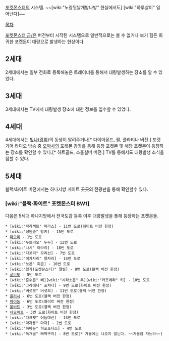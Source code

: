 [[포켓몬스터]]의 시스템. ~~[wiki:"노랑뒷날개밤나방" 현실에서도] [wiki:"하루살이" 일어난다]~~

[[목차]]

[[포켓몬스터 금/은]] 버전부터 시작된 시스템으로 일반적으로는 볼 수 없거나 보기 힘든 희귀한 포켓몬이 대량으로 발생하는 현상이다.


== 2세대 ==
2세대에서는 일부 전화로 등록해놓은 트레이너를 통해서 대량발생하는 장소를 알 수 있었다.


== 3세대 ==
3세대에서는 TV에서 대량발생 장소에 대한 정보를 입수할 수 있었다.


== 4세대 ==
4세대에서는 [[빛나]]([[광휘]])의 동생이 알려주거나[* 다이아몬드, 펄, 플라티나 버전.] 포켓기어 라디오 방송 중 [[오박사]]의 포켓몬 강좌를 통해 등장 포켓몬 및 해당 포켓몬이 등장하는 장소를 확인할 수 있다.[* 하트골드, 소울실버 버전.] TV를 통해서도 대량발생 소식을 접할 수 있다.


== 5세대 ==
블랙/화이트 버전에서는 하나지방 게이트 곳곳의 전광판을 통해 확인할수 있다.

=== [wiki:"블랙·화이트" 포켓몬스터 BW1] ===
다음은 5세대 하나지방에서 전국도감 등록 이후 대량발생을 통해 등장하는 포켓몬들.
 * [wiki:"파라섹트" 파라스] - 11번 도로(화이트 버전 한정)
 * [wiki:"성원숭" 망키] - 15번 도로
 * [[파오리]] - 1번 도로
 * [wiki:"두트리오" 두두] - 12번 도로
 * [wiki:"나시" 아라리] - 18번 도로
 * [wiki:"다꼬리" 꼬리선] - 7번 도로
 * [wiki:"메가자리" 왕자리] - 14번 도로
 * [wiki:"쏘콘" 피콘] - 16번 도로
 * [wiki:"헬가(포켓몬스터)" 델빌] - 9번 도로(블랙 버전 한정)
 * [[루브도]] - 5번 도로
 * [wiki:"홍수몬" 배][wiki:"시라소몬" 루][wiki:"카포에라" 키] - 10번 도로
 * [wiki:"그라에나" 포챠나] - 9번 도로(화이트 버전 한정) 
 * [wiki:"버섯모" 버섯꼬] - 11번 도로(블랙 버전 한정)
 * [[플러시]] - 6번 도로(블랙 버전 한정)
 * [[마이농]] - 6번 도로(화이트 버전 한정)
 * [[볼비트]] - 3번 도로(블랙 버전 한정)
 * [[네오비트]] - 3번 도로(화이트 버전 한정)
 * [wiki:"다크펫" 어둠대신] - 13번 도로
 * [wiki:"마자용" 마자] - 2번 도로
 * [wiki:"하마돈" 히포포타스] - 4번 도로
 * [wiki:"독개굴" 삐딱구리] - 8번 도로[* 겨울에는 나오지 않는다. ~~겨울잠 자느라~~]
